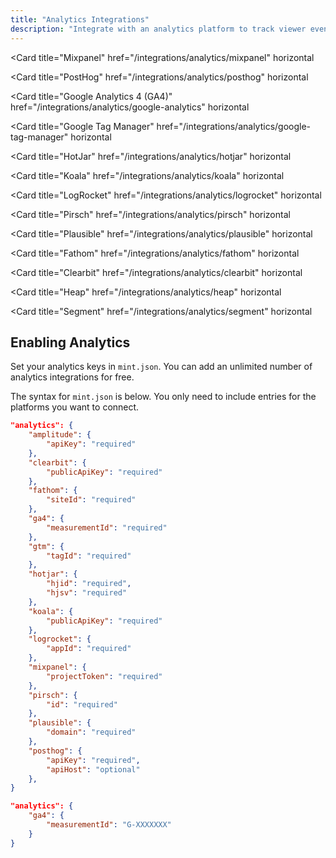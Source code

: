 ```yaml
---
title: "Analytics Integrations"
description: "Integrate with an analytics platform to track viewer events"
---
```


<CardGroup cols={2}>
  <Card
    title="Amplitude"
    href="/integrations/analytics/amplitude"
    horizontal
  ></Card>

  <Card
    title="Mixpanel"
    href="/integrations/analytics/mixpanel"
    horizontal
  ></Card>

  <Card
    title="PostHog"
    href="/integrations/analytics/posthog"
    horizontal
  ></Card>

  <Card
    title="Google Analytics 4 (GA4)"
    href="/integrations/analytics/google-analytics"
    horizontal
  ></Card>

  <Card
    title="Google Tag Manager"
    href="/integrations/analytics/google-tag-manager"
    horizontal
  ></Card>

  <Card
    title="HotJar"
    href="/integrations/analytics/hotjar"
    horizontal
  ></Card>

  <Card
    title="Koala"
    href="/integrations/analytics/koala"
    horizontal
  ></Card>

  <Card
    title="LogRocket"
    href="/integrations/analytics/logrocket"
    horizontal
  ></Card>

  <Card
    title="Pirsch"
    href="/integrations/analytics/pirsch"
    horizontal
  ></Card>

  <Card
    title="Plausible"
    href="/integrations/analytics/plausible"
    horizontal
  ></Card>

  <Card
    title="Fathom"
    href="/integrations/analytics/fathom"
    horizontal
  ></Card>

  <Card
    title="Clearbit"
    href="/integrations/analytics/clearbit"
    horizontal
  ></Card>

  <Card
    title="Heap"
    href="/integrations/analytics/heap"
    horizontal
  ></Card>

  <Card
    title="Segment"
    href="/integrations/analytics/segment"
    horizontal
  ></Card>

</CardGroup>

## Enabling Analytics

Set your analytics keys in `mint.json`. You can add an unlimited number of analytics integrations for free.

The syntax for `mint.json` is below. You only need to include entries for the platforms you want to connect.

<CodeGroup>

```json Analytics options in mint.json
"analytics": {
    "amplitude": {
        "apiKey": "required"
    },
    "clearbit": {
        "publicApiKey": "required"
    },
    "fathom": {
        "siteId": "required"
    },
    "ga4": {
        "measurementId": "required"
    },
    "gtm": {
        "tagId": "required"
    },
    "hotjar": {
        "hjid": "required",
        "hjsv": "required"
    },
    "koala": {
        "publicApiKey": "required"
    },
    "logrocket": {
        "appId": "required"
    },
    "mixpanel": {
        "projectToken": "required"
    },
    "pirsch": {
        "id": "required"
    },
    "plausible": {
        "domain": "required"
    },
    "posthog": {
        "apiKey": "required",
        "apiHost": "optional"
    },
}
```

```json Google Analytics 4 Example
"analytics": {
    "ga4": {
        "measurementId": "G-XXXXXXX"
    }
}
```

</CodeGroup>